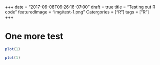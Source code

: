 +++
date = "2017-06-08T09:26:16-07:00"
draft = true
title = "Testing out R code"
featuredImage = "img/test-1.png"
Catergories = ["R"]
tags = ["R"]
+++

# One more test

```r
plot(1)

```
~~~r
plot(1)
~~~
